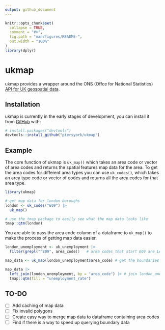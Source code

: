 ```yaml
---
output: github_document
---
```


<!-- README.md is generated from README.Rmd. Please edit that file -->

```r
knitr::opts_chunk$set(
  collapse = TRUE,
  comment = "#>",
  fig.path = "man/figures/README-",
  out.width = "100%"
)
library(dplyr)
```

# ukmap

<!-- badges: start -->
<!-- badges: end -->

ukmap provides a wrapper around the ONS (Offce for National Statistics) [API for UK geospatial data](http://statistics.data.gov.uk/ ).

## Installation

ukmap is currently in the early stages of development, you can install it from [GitHub](https://github.com/) with:

``` r
# install.packages("devtools")
devtools::install_github("piersyork/ukmap")
```
## Example

The core function of ukmap is `uk_map()` which takes an area code or vector of area codes and returns the spatial features map data for the area. To get the area codes for different area types you can use `uk_codes()`, which takes an area type code or vector of codes and returns all the area codes for that area type. 

```r
library(ukmap)

# get map data for london boroughs
london <- uk_codes("E09") |> 
  uk_map()

# use the tmap package to easily see what the map data looks like
tmap::qtm(london)

```

You are able to pass the area code column of a dataframe to `uk_map()` to make the process of getting map data easier.

```r

london_unemployment <- uk_unemployment |> 
  filter(grepl("^E09", area_code))   # area codes that start E09 are London boroughs

map_data <- uk_map(london_unemployment$area_code) # get the boundaries for the area codes in london_unemployment

map_data |> 
  left_join(london_unemployment, by = "area_code") |> # join london_unemployment to map_data
  tmap::qtm(fill = "unemployment_rate")

```

## TO-DO
- [ ] Add caching of map data
- [ ] Fix invalid polygons
- [ ] Create easy way to merge map data to dataframe containing area codes
- [ ] Find if there is a way to speed up querying boundary data 





